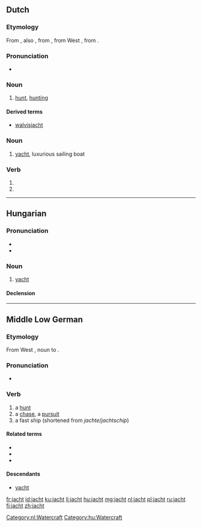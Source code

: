==Dutch==
{{wikipedia|dab=jacht|lang=nl}}

===Etymology===
From {{etyl|dum|nl}} {{term|jacht|lang=dum}}, also {{term|jaget|lang=dum}}, from {{etyl|odt|nl}} {{recons|jagot|jagot|lang=odt}}, from West {{proto|Germanic|jagōþuz|hunt, hunting|lang=nl}}, from {{proto|Germanic|jagōnan|to hunt|lang=nl}}.

===Pronunciation===
* {{rhymes|ɑxt|lang=nl}}

===Noun===
{{nl-noun|g=f|-|-}}

# [[hunt]], [[hunting]]

====Derived terms====
* [[walvisjacht]]

===Noun===
{{nl-noun|g=n||-}}

# [[yacht]], luxurious sailing boat

===Verb===
{{infl|nl}}

# {{nl-verb-form|p=123|n=sg|t=pres|m=ind|jachten}}
# {{nl-verb-form|m=imp|jachten}}

[[Category:nl:Watercraft]]

----

==Hungarian==

===Pronunciation===
* {{IPA|/ˈjɒχt/|lang=hu}}
* {{hyphenation|jacht}}

===Noun===
{{hu-noun|ok}}

# [[yacht]] {{gloss|luxurious sailing boat}}

====Declension====
{{hu-decl-ok|jach|t|ot}}{{hu-pos-otok|jacht|j|jai}}

[[Category:hu:Watercraft]]

----

==Middle Low German==

===Etymology===

From West {{proto|Germanic|jagōþuz|hunt, hunting|lang=gml}}, noun to {{proto|Germanic|jagōnan|lang=gml}}.

===Pronunciation===

* {{IPA|/jʌxt/|lang=gml}}

===Verb===
{{infl|gml|noun|g=f}}

# a [[hunt]]
# a [[chase]], a [[pursuit]]
# a fast ship (shortened from ''jachte''/''jachtschip'')

====Related terms====
* {{l|gml|jachteren}}
* {{l|gml|jagen}}
* {{l|gml|jachte}}

====Descendants====
* [[yacht]]

[[fr:jacht]]
[[id:jacht]]
[[ku:jacht]]
[[li:jacht]]
[[hu:jacht]]
[[mg:jacht]]
[[nl:jacht]]
[[pl:jacht]]
[[ru:jacht]]
[[fi:jacht]]
[[zh:jacht]]